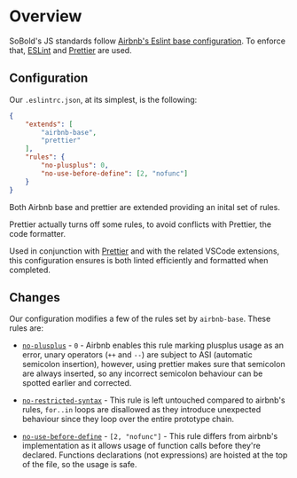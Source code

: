 
# Overview

SoBold's JS standards follow [Airbnb's Eslint base configuration](https://www.npmjs.com/package/eslint-config-airbnb-base). To enforce that, [ESLint](https://eslint.org/) and [Prettier](https://prettier.io/) are used.

## Configuration

Our `.eslintrc.json`, at its simplest, is the following:

```json
{
    "extends": [
        "airbnb-base",
        "prettier"
    ],
    "rules": {
        "no-plusplus": 0,
        "no-use-before-define": [2, "nofunc"]
    }
}
```
Both Airbnb base and prettier are extended providing an inital set of rules.

<Callout type="info">
    Prettier actually turns off some rules, to avoid conflicts with Prettier, the code formatter.
</Callout>

Used in conjunction with [Prettier](https://prettier.io/) and with the related VSCode extensions,
this configuration ensures is both linted efficiently and formatted when completed.

## Changes

Our configuration modifies a few of the rules set by `airbnb-base`. These rules are:

- [`no-plusplus`](https://eslint.org/docs/latest/rules/no-plusplus) - `0` - Airbnb enables this rule marking plusplus usage as an error, unary operators (`++` and `--`) are subject to ASI (automatic semicolon insertion), however, using prettier makes sure that semicolon are always inserted, so any incorrect semicolon behaviour can be spotted earlier and corrected.

- [`no-restricted-syntax`](https://eslint.org/docs/latest/rules/no-restricted-syntax) - This rule is left untouched compared to airbnb's rules, `for..in` loops are disallowed as they introduce unexpected behaviour since they loop over the entire prototype chain.

- [`no-use-before-define`](https://eslint.org/docs/latest/rules/no-use-before-define) - `[2, "nofunc"]` - This rule differs from airbnb's implementation as it allows usage of function calls before they're declared. Functions declarations (not expressions) are hoisted at the top of the file, so the usage is safe.
